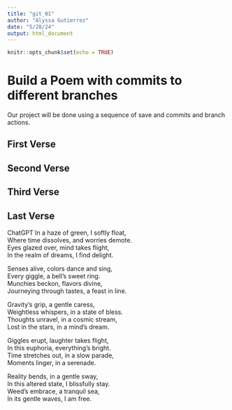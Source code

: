 ```yaml
---
title: "git_01"
author: "Alyssa Gutierrez"
date: "5/28/24"
output: html_document
---
```


```r
knitr::opts_chunk$set(echo = TRUE)
```
# Build a Poem with commits to different branches
Our project will be done using a sequence of save and commits and branch actions.
<!-- Do not modify or change any text in "!--" bracketed areas such as this --- these are instructions to
you, if you change any of this the git program will notice it and compromise your git merging strategy !-->

## First Verse 
<!--Put the first five lines of a poem by Lewis Carrol in this section!-->

## Second Verse
<!--Put the first five lines of a poem by Robert Frost here!-->

## Third Verse
<!--Put the first two verses of The Walrus and the Carpenter here!-->

## Last Verse
<!--Put a short poem you created using chatGPT of 20 to 30 lines,here!-->

ChatGPT
In a haze of green, I softly float,   
Where time dissolves, and worries demote.   
Eyes glazed over, mind takes flight,   
In the realm of dreams, I find delight.   

Senses alive, colors dance and sing,   
Every giggle, a bell's sweet ring.   
Munchies beckon, flavors divine,   
Journeying through tastes, a feast in line.   

Gravity’s grip, a gentle caress,   
Weightless whispers, in a state of bless.   
Thoughts unravel, in a cosmic stream,   
Lost in the stars, in a mind's dream.   

Giggles erupt, laughter takes flight,   
In this euphoria, everything's bright.   
Time stretches out, in a slow parade,   
Moments linger, in a serenade.   

Reality bends, in a gentle sway,   
In this altered state, I blissfully stay.   
Weed's embrace, a tranquil sea,   
In its gentle waves, I am free.   